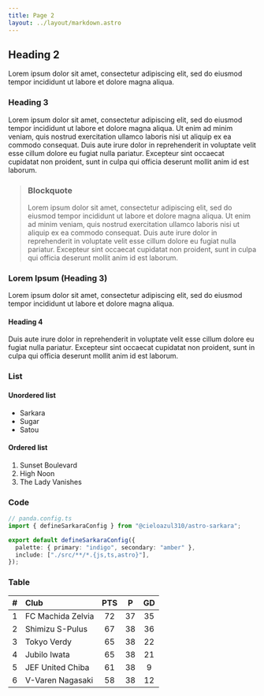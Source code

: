 ```yaml
---
title: Page 2
layout: ../layout/markdown.astro
---
```



## Heading 2

Lorem ipsum dolor sit amet, consectetur adipiscing elit, sed do eiusmod tempor incididunt ut labore et dolore magna aliqua.

### Heading 3

Lorem ipsum dolor sit amet, consectetur adipiscing elit, sed do eiusmod tempor incididunt ut labore et dolore magna aliqua. Ut enim ad minim veniam, quis nostrud exercitation ullamco laboris nisi ut aliquip ex ea commodo consequat. Duis aute irure dolor in reprehenderit in voluptate velit esse cillum dolore eu fugiat nulla pariatur. Excepteur sint occaecat cupidatat non proident, sunt in culpa qui officia deserunt mollit anim id est laborum.

> ### Blockquote
>
> Lorem ipsum dolor sit amet, consectetur adipiscing elit, sed do eiusmod tempor incididunt ut labore et dolore magna aliqua. Ut enim ad minim veniam, quis nostrud exercitation ullamco laboris nisi ut aliquip ex ea commodo consequat. Duis aute irure dolor in reprehenderit in voluptate velit esse cillum dolore eu fugiat nulla pariatur. Excepteur sint occaecat cupidatat non proident, sunt in culpa qui officia deserunt mollit anim id est laborum.

### Lorem Ipsum (Heading 3)

Lorem ipsum dolor sit amet, consectetur adipiscing elit, sed do eiusmod tempor incididunt ut labore et dolore magna aliqua.

#### Heading 4

Duis aute irure dolor in reprehenderit in voluptate velit esse cillum dolore eu fugiat nulla pariatur. Excepteur sint occaecat cupidatat non proident, sunt in culpa qui officia deserunt mollit anim id est laborum.

<YouTube src="wqp71DOJ3aY" />

### List

#### Unordered list

- Sarkara
- Sugar
- Satou

#### Ordered list

1. Sunset Boulevard
2. High Noon
3. The Lady Vanishes

### Code

```ts
// panda.config.ts
import { defineSarkaraConfig } from "@cieloazul310/astro-sarkara";

export default defineSarkaraConfig({
  palette: { primary: "indigo", secondary: "amber" },
  include: ["./src/**/*.{js,ts,astro}"],
});
```

### Table

| # | Club              | PTS |  P | GD |
|:-:|:------------------|:---:|:--:|:--:|
| 1 | FC Machida Zelvia |  72 | 37 | 35 |
| 2 | Shimizu S-Pulus   |  67 | 38 | 36 |
| 3 | Tokyo Verdy       |  65 | 38 | 22 |
| 4 | Jubilo Iwata      |  65 | 38 | 21 |
| 5 | JEF United Chiba  |  61 | 38 |  9 |
| 6 | V-Varen Nagasaki  |  58 | 38 | 12 |
